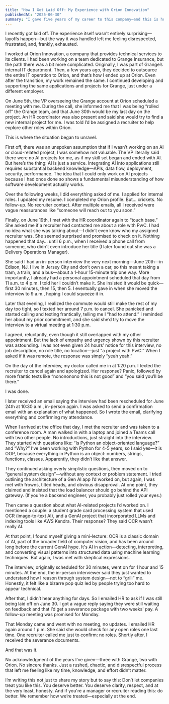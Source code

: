 ```yaml
---
title: "How I Got Laid Off: My Experience with Orion Innovation"
publishedAt: "2025-06-30"
summary: "I gave five years of my career to this company—and this is how it ended."
---
```


I recently got laid off. The experience itself wasn’t entirely surprising—layoffs happen—but the way it was handled left me feeling disrespected, frustrated, and, frankly, exhausted.

I worked at Orion Innovation, a company that provides technical services to its clients. I had been working on a team dedicated to Grange Insurance, but the path there was a bit more complicated. Originally, I was part of Grange’s internal IT department. Then, a few years ago, they decided to outsource the entire IT operation to Orion, and that’s how I ended up at Orion. Even after the transition, my work remained the same. I continued developing and supporting the same applications and projects for Grange, just under a different employer.

On June 5th, the VP overseeing the Grange account at Orion scheduled a meeting with me. During the call, she informed me that I was being “rolled off” the Grange team, and that June 30th would be my last day on the project. An HR coordinator was also present and said she would try to find a new internal project for me. I was told I’d be assigned a recruiter to help explore other roles within Orion.

This is where the situation began to unravel.

First off, there was an unspoken assumption that if I wasn’t working on an AI or cloud-related project, I was somehow not valuable. The VP literally said there were no AI projects for me, as if my skill set began and ended with AI. But here’s the thing: AI is just a service. Integrating AI into applications still requires substantial backend knowledge—APIs, data flow, deployment, security, performance. The idea that I could only work on AI projects because I had once done so shows a fundamental misunderstanding of how software development actually works.

Over the following weeks, I did everything asked of me. I applied for internal roles. I updated my resume. I completed my Orion profile. But… crickets. No follow-up. No recruiter contact. After multiple emails, all I received were vague reassurances like “someone will reach out to you soon.”

Finally, on June 19th, I met with the HR coordinator again to “touch base.” She asked me if a recruiter had contacted me about a role with PwC. I had no idea what she was talking about—I didn’t even know who my assigned recruiter was. She seemed surprised and promised to check on it. Nothing happened that day… until 6 p.m., when I received a phone call from someone, who didn't even introduce her title (I later found out she was a Delivery Operations Manager).

She said I had an in-person interview the very next morning—June 20th—in Edison, NJ. I live in Jersey City and don’t own a car, so this meant taking a tram, a train, and a bus—about a 1-hour 15-minute trip one way. More importantly, I already had a personal appointment scheduled that day from 11 a.m. to 4 p.m. I told her I couldn’t make it. She insisted it would be quick—first 30 minutes, then 15, then 5. I eventually gave in when she moved the interview to 9 a.m., hoping I could squeeze it in.

Later that evening, I realized the commute would still make the rest of my day too tight, so I texted her around 7 p.m. to cancel. She panicked and started calling and texting frantically, telling me I “had to attend.” I reminded her about my prior commitment, and she said she’d try to move the interview to a virtual meeting at 1:30 p.m.

I agreed, reluctantly, even though it still overlapped with my other appointment. But the lack of empathy and urgency shown by this recruiter was astounding. I was not even given 24 hours’ notice for this interview, no job description, no role title, no location—just “a project with PwC.” When I asked if it was remote, the response was simply “yeah yeah.”

On the day of the interview, my doctor called me in at 1:20 p.m. I texted the recruiter to cancel again and apologized. Her response? Panic, followed by more frantic texts like “nonononono this is not good” and “you said you’ll be there.”

I was done.

I later received an email saying the interview had been rescheduled for June 24th at 10:30 a.m., in-person again. I was asked to send a confirmation email with an explanation of what happened. So I wrote the email, clarifying everything and confirming my attendance.

When I arrived at the office that day, I met the recruiter and was taken to a conference room. A man walked in with a laptop and joined a Teams call with two other people. No introductions, just straight into the interview. They started with questions like: “Is Python an object-oriented language?” and “Why?” I’ve been working with Python for 4-5 years, so I said yes—it is OOP, because everything in Python is an object: numbers, strings, functions, classes. Apparently, they didn’t like that answer.

They continued asking overly simplistic questions, then moved on to “general system design”—without any context or problem statement. I tried outlining the architecture of a Gen AI app I’d worked on, but again, I was met with frowns, tilted heads, and obvious disapproval. At one point, they claimed and insisted that the load balancer should go behind the API gateway. (If you're a backend engineer, you probably just rolled your eyes.)

Then came a question about what AI-related projects I’d worked on. I mentioned a couple: a student grade card processing system that used OCR (image-to-text AI), and a GenAI project that incorporated LLMs and indexing tools like AWS Kendra. Their response? They said OCR wasn’t really AI.

At that point, I found myself giving a mini-lecture: OCR is a classic domain of AI, part of the broader field of computer vision, and has been around long before the current GenAI hype. It's AI in action—detecting, interpreting, and converting visual patterns into structured data using machine learning techniques. But again, I was met with skeptical expressions.

The interview, originally scheduled for 30 minutes, went on for 1 hour and 15 minutes. At the end, the in-person interviewer said they just wanted to understand how I reason through system design—not to “grill” me. Honestly, it felt like a bizarre pop quiz led by people trying too hard to appear technical.

After that, I didn’t hear anything for days. So I emailed HR to ask if I was still being laid off on June 30. I got a vague reply saying they were still waiting on feedback and that I’d get a severance package with two weeks' pay. A follow-up meeting was promised for Monday.

That Monday came and went with no meeting, no updates. I emailed HR again around 1 p.m. She said she would check for any open roles one last time. One recruiter called me just to confirm: no roles. Shortly after, I received the severance documents.

And that was it.

No acknowledgment of the years I’ve given—three with Grange, two with Orion. No sincere thanks. Just a rushed, chaotic, and disrespectful process that left me feeling like my time, knowledge, and effort didn’t matter.

I’m writing this not just to share my story but to say this: Don’t let companies treat you like this. You deserve better. You deserve clarity, respect, and at the very least, honesty. And if you're a manager or recruiter reading this: do better. We remember how we’re treated—especially at the end.